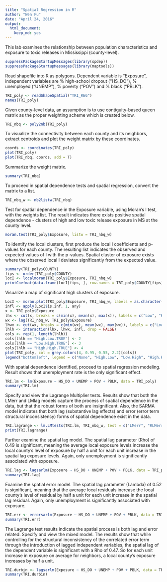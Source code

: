 ```yaml
---
title: "Spatial Regression in R"
author: "Wen Fu"
date: "April 24, 2016"
output: 
  html_document: 
    keep_md: yes
---
```

This lab examines the relationship between population characteristics and exposure to toxic releases in Mississippi (county-level). 

```r
suppressPackageStartupMessages(library(spdep))
suppressPackageStartupMessages(library(maptools))
```

Read shapefile into R as polygons. Dependent variable is "Exposure", independent variables are % high-school dropout ("HS_DO"), % unemployed ("UNEMP"), % poverty ("POV") and % black ("PBLK").
```r
TRI_poly <- readShapeSpatial("TRI_REG")
names(TRI_poly)
```

Given county-level data, an assumption is to use contiguity-based queen matrix as the proper weighting scheme which is created below.
```r
TRI_nbq <- poly2nb(TRI_poly)
```

To visualize the connectivity between each county and its neighbors, extract centroids and plot the weight matrix by these coordinates.
```r
coords <- coordinates(TRI_poly)
plot(TRI_poly)
plot(TRI_nbq, coords, add = T)
```

Summarize the weight matrix.
```r
summary(TRI_nbq)
```

To proceed in spatial dependence tests and spatial regression, convert the matrix to a list.
```r
TRI_nbq_w <- nb2listw(TRI_nbq)
```

Test for spatial dependence in the Exposure variable, using Moran's I test, with the weights list. The result indicates there exists positive spatial dependence - clusters of high and low toxic release exposure in MS at the county level.
```r
moran.test(TRI_poly$Exposure, listw = TRI_nbq_w)
```

To identify the local clusters, first produce the local I coefficients and p-values for each county. The resulting list indicates the observed and expected values of I with the p-values. Spatial cluster of exposure exists where the observed local I deviates significantly from the expected value.
```r
summary(TRI_poly$COUNTY)
fips <- order(TRI_poly$COUNTY)
locI <- localmoran(TRI_poly$Exposure, TRI_nbq_w)
printCoefmat(data.frame(locI[fips, ], row.names = TRI_poly$COUNTY[fips]), check.names = FALSE)
```

Visualize a map of significant high clusters of exposure.
```r
LocI <- moran.plot(TRI_poly$Exposure, TRI_nbq_w, labels = as.character(TRI_poly$NAME), xlim = c(-1, 6.5), ylim = c(-1, 4.5), xlab = "Exposure", ylab = "Spatial Lag Exposure")
infl <- apply(LocI$is.inf, 1, any)
x <- TRI_poly$Exposure
lhx <- cut(x, breaks = c(min(x), mean(x), max(x)), labels = c("Low", "High"), include.lowest = TRUE)
wx <- lag(TRI_nbq_w, TRI_poly$Exposure)
lhwx <- cut(wx, breaks = c(min(wx), mean(wx), max(wx)), labels = c("Low", "High"), include.lowest = TRUE)
lhlh <- interaction(lhx, lhwx, infl, drop = FALSE)
cols <- rep(1, length(lhlh))
cols[lhlh == "High.Low.TRUE"] <- 2
cols[lhlh == "Low.High.TRUE"] <- 3
cols[lhlh == "High.High.TRUE"] <- 4
plot(TRI_poly, col = grey.colors(4, 0.95, 0.55, 2.2)[cols])
legend("bottomleft", legend = c("None", "High.Low", "Low.High", "High.High"), fill = grey.colors(4, 0.95, 0.55, 2.2), bty = "n", y.intersp = 0.8)
```

With spatial dependence identified, proceed to spatial regression modeling. Result shows that unemployment rate is the only significant effect.
```r
TRI.lm <- lm(Exposure ~ HS_DO + UNEMP + POV + PBLK, data = TRI_poly)
summary(TRI.lm)
```

Specify and view the Lagrange Multiplier tests. Results show that both the LMerr and LMlag models capture the process of spatial dependence in the data, but that the robust forms of both are insignificant. Also, the SARMA model indicates that both lag (substantive lag effects) and error (error term structural inconsistency) forms of spatial dependence exist in the data.
```r
TRI.lagrange <- lm.LMtests(TRI.lm, TRI_nbq_w, test = c("LMerr", "RLMerr", "LMlag", "RLMlag", "SARMA"))
print(TRI.lagrange)
```

Further examine the spatial lag model. The spatial lag parameter (Rho) of 0.49 is significant, meaning the average local exposure levels increase the local county's level of exposure by half a unit for each unit increase in the spatial lag exposure levels. Again, only unemployment is significantly associated with exposure.
```r
TRI.lag <- lagsarlm(Exposure ~ HS_DO + UNEMP + POV + PBLK, data = TRI_poly, TRI_nbq_w)
summary(TRI.lag)
```

Examine the spatial error model. The spatial lag parameter (Lambda) of 0.52 is significant, meaning that the average local residuals increase the local county's level of residual by half a unit for each unit increase in the spatial lag residual. Again, only unemployment is significantly associated with exposure.
```r
TRI.err <- errorsarlm(Exposure ~ HS_DO + UNEMP + POV + PBLK, data = TRI_poly, TRI_nbq_w)
summary(TRI.err)
```

The Lagrange test results indicate the spatial process is both lag and error related. Specify and view the mixed model. The results show that while controlling for the structural inconsistency of the correlated error term through the introduction of lagged independent variables, the spatial lag of the dependent variable is significant with a Rho of 0.47. So for each unit increase in exposure on average for neighbors, a local county's exposure increases by half a unit.
```r
TRI.durbin <- lagsarlm(Exposure ~ HS_DO + UNEMP + POV + PBLK, data = TRI_poly, TRI_nbq_w, type = "mixed")
summary(TRI.durbin)
```

